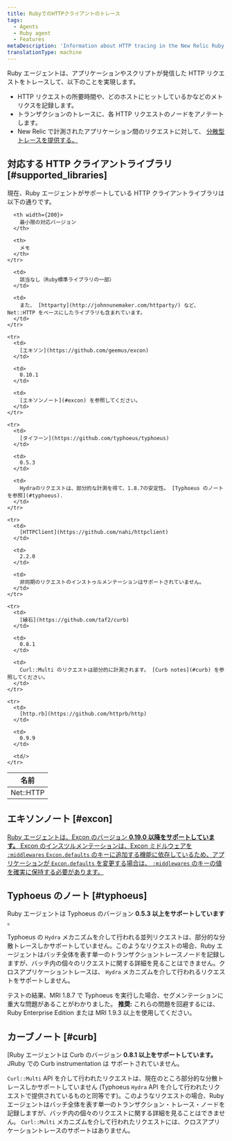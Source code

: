```yaml
---
title: RubyでのHTTPクライアントのトレース
tags:
  - Agents
  - Ruby agent
  - Features
metaDescription: 'Information about HTTP tracing in the New Relic Ruby agent, including supported clients and versions.'
translationType: machine
---
```


Ruby エージェントは、アプリケーションやスクリプトが発信した HTTP リクエストをトレースして、以下のことを実現します。

- HTTP リクエストの所要時間や、どのホストにヒットしているかなどのメトリクスを記録します。
- トランザクションのトレースに、各 HTTP リクエストのノードをアノテートします。
- New Relic で計測されたアプリケーション間のリクエストに対して、 [分散型トレースを提供する。](/docs/distributed-tracing/concepts/introduction-distributed-tracing/)

## 対応する HTTP クライアントライブラリ [#supported_libraries]

現在、Ruby エージェントがサポートしている HTTP クライアントライブラリは以下の通りです。

<table>
  <thead>
    <tr>
      <th width={150}>
        名前
      </th>

      <th width={200}>
        最小限の対応バージョン
      </th>

      <th>
        メモ
      </th>
    </tr>

  </thead>

  <tbody>
    <tr>
      <td>
        Net::HTTP
      </td>

      <td>
        該当なし（Ruby標準ライブラリの一部）
      </td>

      <td>
        また、 [httparty](http://johnnunemaker.com/httparty/) など、Net::HTTP をベースにしたライブラリも含まれています。
      </td>
    </tr>

    <tr>
      <td>
        [エキソン](https://github.com/geemus/excon)
      </td>

      <td>
        0.10.1
      </td>

      <td>
        [エキソンノート](#excon) を参照してください。
      </td>
    </tr>

    <tr>
      <td>
        [タイフーン](https://github.com/typhoeus/typhoeus)
      </td>

      <td>
        0.5.3
      </td>

      <td>
        Hydraのリクエストは、部分的な計測を得て、1.8.7の安定性。 [Typhoeus のノートを参照](#typhoeus).
      </td>
    </tr>

    <tr>
      <td>
        [HTTPClient](https://github.com/nahi/httpclient)
      </td>

      <td>
        2.2.0
      </td>

      <td>
        非同期のリクエストのインストゥルメンテーションはサポートされていません。
      </td>
    </tr>

    <tr>
      <td>
        [縁石](https://github.com/taf2/curb)
      </td>

      <td>
        0.8.1
      </td>

      <td>
        Curl::Multi のリクエストは部分的に計測されます。 [Curb notes](#curb) を参照してください。
      </td>
    </tr>

    <tr>
      <td>
        [http.rb](https://github.com/httprb/http)
      </td>

      <td>
        0.9.9
      </td>

      <td/>
    </tr>

  </tbody>
</table>

## エキソンノート [#excon]

[Ruby エージェントは、Excon のバージョン **0.19.0 以降をサポートしています。** Excon のインスツルメンテーションは、Excon ミドルウェアを `:middlewares` `Excon.defaults` のキーに追加する機能に依存しているため、アプリケーションが `Excon.defaults` を変更する場合は、 `:middlewares` のキーの値を確実に保持する必要があります。](/docs/distributed-tracing/concepts/introduction-distributed-tracing/)

## Typhoeus のノート [#typhoeus]

Ruby エージェントは Typhoeus のバージョン **0.5.3 以上をサポートしています** 。

Typhoeus の `Hydra` メカニズムを介して行われる並列リクエストは、部分的な分散トレースしかサポートしていません。このようなリクエストの場合、Ruby エージェントはバッチ全体を表す単一のトランザクショントレースノードを記録しますが、バッチ内の個々のリクエストに関する詳細を見ることはできません。クロスアプリケーショントレースは、 `Hydra` メカニズムを介して行われるリクエストをサポートしません。

テストの結果、MRI 1.8.7 で Typhoeus を実行した場合、セグメンテーションに重大な問題があることがわかりました。 **推奨:** これらの問題を回避するには、Ruby Enterprise Edition または MRI 1.9.3 以上を使用してください。

## カーブノート [#curb]

\[Ruby エージェントは Curb のバージョン **0.8.1 以上をサポートしています。** JRuby での Curb instrumentation は サポートされていません。

`Curl::Multi` API を介して行われたリクエストは、現在のところ部分的な分散トレースしかサポートしていません (Typhoeus `Hydra` API を介して行われたリクエストで提供されているものと同等です)。このようなリクエストの場合、Ruby エージェントはバッチ全体を表す単一のトランザクション・トレース・ノードを記録しますが、バッチ内の個々のリクエストに関する詳細を見ることはできません。 `Curl::Multi` メカニズムを介して行われたリクエストには、クロスアプリケーショントレースのサポートはありません。
